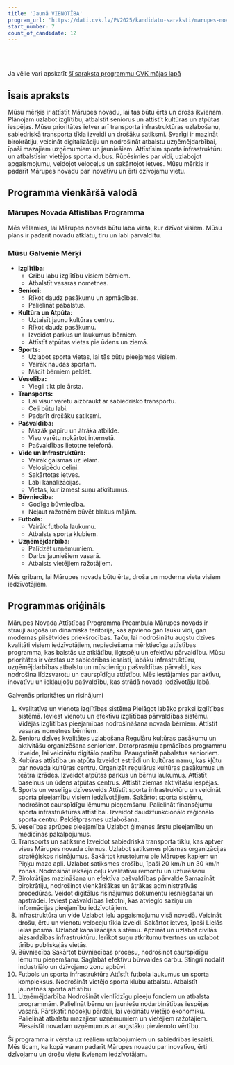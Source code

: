 ```yaml
---
title: 'Jaunā VIENOTĪBA'
program_url: 'https://dati.cvk.lv/PV2025/kandidatu-saraksti/marupes-novads/jauna-vienotiba'
start_number: 7
count_of_candidate: 12
---
```



<Badge text="Izglītības sistēmas uzlabošana" variant="note" size="small" /> <Badge text="Senioru dzīves kvalitāte" variant="note" size="small" /> <Badge text="Kultūras un atpūtas attīstība" variant="note" size="small" /> <Badge text="Transporta infrastruktūras uzlabošana" variant="note" size="small" /> <Badge text="Uzņēmējdarbības atbalsts" variant="note" size="small" />

<br/><br/> 

<Card title='Šis ir mākslīga intelekta ģenerēts apraksts' icon='starlight'>
    Ja vēlie vari apskatīt <a href={frontmatter.program_url} target='_blank'>šī saraksta programmu CVK mājas lapā</a>
    </Card>

## Īsais apraksts

Mūsu mērķis ir attīstīt Mārupes novadu, lai tas būtu ērts un drošs ikvienam. Plānojam uzlabot izglītību, atbalstīt seniorus un attīstīt kultūras un atpūtas iespējas. Mūsu prioritātes ietver arī transporta infrastruktūras uzlabošanu, sabiedriskā transporta tīkla izveidi un drošāku satiksmi. Svarīgi ir mazināt birokrātiju, veicināt digitalizāciju un nodrošināt atbalstu uzņēmējdarbībai, īpaši mazajiem uzņēmumiem un jauniešiem. Attīstīsim sporta infrastruktūru un atbalstīsim vietējos sporta klubus. Rūpēsimies par vidi, uzlabojot apgaismojumu, veidojot veloceļus un sakārtojot ietves. Mūsu mērķis ir padarīt Mārupes novadu par inovatīvu un ērti dzīvojamu vietu.

## Programma vienkāršā valodā

### Mārupes Novada Attīstības Programma

Mēs vēlamies, lai Mārupes novads būtu laba vieta, kur dzīvot visiem. Mūsu plāns ir padarīt novadu atklātu, tīru un labi pārvaldītu.

### Mūsu Galvenie Mērķi

*   **Izglītība:**
    *   Gribu labu izglītību visiem bērniem.
    *   Atbalstīt vasaras nometnes.
*   **Seniori:**
    *   Rīkot daudz pasākumu un apmācības.
    *   Palielināt pabalstus.
*   **Kultūra un Atpūta:**
    *   Uztaisīt jaunu kultūras centru.
    *   Rīkot daudz pasākumu.
    *   Izveidot parkus un laukumus bērniem.
    *   Attīstīt atpūtas vietas pie ūdens un ziemā.
*   **Sports:**
    *   Uzlabot sporta vietas, lai tās būtu pieejamas visiem.
    *   Vairāk naudas sportam.
    *   Mācīt bērniem peldēt.
*   **Veselība:**
    *   Viegli tikt pie ārsta.
*   **Transports:**
    *   Lai visur varētu aizbraukt ar sabiedrisko transportu.
    *   Ceļi būtu labi.
    *   Padarīt drošāku satiksmi.
*   **Pašvaldība:**
    *   Mazāk papīru un ātrāka atbilde.
    *   Visu varētu nokārtot internetā.
    *   Pašvaldības lietotne telefonā.
*   **Vide un Infrastruktūra:**
    *   Vairāk gaismas uz ielām.
    *   Velosipēdu celiņi.
    *   Sakārtotas ietves.
    *   Labi kanalizācijas.
    *   Vietas, kur izmest suņu atkritumus.
*   **Būvniecība:**
    *   Godīga būvniecība.
    *   Neļaut ražotnēm būvēt blakus mājām.
*   **Futbols:**
    *   Vairāk futbola laukumu.
    *   Atbalsts sporta klubiem.
*   **Uzņēmējdarbība:**
    *   Palīdzēt uzņēmumiem.
    *   Darbs jauniešiem vasarā.
    *   Atbalsts vietējiem ražotājiem.

Mēs gribam, lai Mārupes novads būtu ērta, droša un moderna vieta visiem iedzīvotājiem.

## Programmas oriģināls

Mārupes Novada Attīstības Programma
Preambula
Mārupes novads ir strauji augoša un dinamiska teritorija, kas apvieno gan lauku vidi, gan modernas pilsētvides priekšrocības. Taču, lai nodrošinātu augstu dzīves kvalitāti visiem iedzīvotājiem, nepieciešama mērķtiecīga attīstības programma, kas balstās uz atklātību, ilgtspēju un efektīvu pārvaldību. Mūsu prioritātes ir vērstas uz sabiedrības iesaisti, labāku infrastruktūru, uzņēmējdarbības atbalstu un mūsdienīgu pašvaldības pārvaldi, kas nodrošina līdzsvarotu un caurspīdīgu attīstību. Mēs iestājamies par aktīvu, inovatīvu un iekļaujošu pašvaldību, kas strādā novada iedzīvotāju labā.

Galvenās prioritātes un risinājumi

1. Kvalitatīva un vienota izglītības sistēma
Pielāgot labāko praksi izglītības sistēmā.
Ieviest vienotu un efektīvu izglītības pārvaldības sistēmu.
Vidējās izglītības pieejamības nodrošināšana novada bērniem.
Attīstīt vasaras nometnes bērniem.
2. Senioru dzīves kvalitātes uzlabošana
Regulāru kultūras pasākumu un aktivitāšu organizēšana senioriem.
Datorprasmju apmācības programmu izveide, lai veicinātu digitālo pratību.
Paaugstināt pabalstus senioriem.
3. Kultūras attīstība un atpūta
Izveidot estrādi un kultūras namu, kas kļūtu par novada kultūras centru.
Organizēt regulārus kultūras pasākumus un teātra izrādes.
Izveidot atpūtas parkus un bērnu laukumus.
Attīstīt baseinus un ūdens atpūtas centrus.
Attīstīt ziemas aktivitāšu iespējas.
4. Sports un veselīgs dzīvesveids
Attīstīt sporta infrastruktūru un veicināt sporta pieejamību visiem iedzīvotājiem.
Sakārtot sporta sistēmu, nodrošinot caurspīdīgu lēmumu pieņemšanu.
Palielināt finansējumu sporta infrastruktūras attīstībai.
Izveidot daudzfunkcionālo reģionālo sporta centru.
Peldētprasmes uzlabošana.
5. Veselības aprūpes pieejamība
Uzlabot ģimenes ārstu pieejamību un medicīnas pakalpojumus.
6. Transports un satiksme
Izveidot sabiedriskā transporta tīklu, kas aptver visus Mārupes novada ciemus.
Uzlabot satiksmes plūsmas organizācijas stratēģiskos risinājumus.
Sakārtot krustojumu pie Mārupes kapiem un Piņķu mazo apli.
Uzlabot satiksmes drošību, īpaši 20 km/h un 30 km/h zonās.
Nodrošināt iekšējo ceļu kvalitatīvu remontu un uzturēšanu.
7. Birokrātijas mazināšana un efektīva pašvaldības pārvalde
Samazināt birokrātiju, nodrošinot vienkāršākas un ātrākas administratīvās procedūras.
Veidot digitālus risinājumus dokumentu iesniegšanai un apstrādei.
Ieviest pašvaldības lietotni, kas atvieglo saziņu un informācijas pieejamību iedzīvotājiem.
8. Infrastruktūra un vide
Uzlabot ielu apgaismojumu visā novadā.
Veicināt drošu, ērtu un vienotu veloceļu tīkla izveidi.
Sakārtot ietves, īpaši Lielās ielas posmā.
Uzlabot kanalizācijas sistēmu.
Apzināt un uzlabot civilās aizsardzības infrastruktūru.
Ierīkot suņu atkritumu tvertnes un uzlabot tīrību publiskajās vietās.
9. Būvniecība
Sakārtot būvniecības procesu, nodrošinot caurspīdīgu lēmumu pieņemšanu.
Saglabāt efektīvu būvvaldes darbu.
Stingri nodalīt industriālo un dzīvojamo zonu apbūvi.
10. Futbols un sporta infrastruktūra
Attīstīt futbola laukumus un sporta kompleksus.
Nodrošināt vietējo sporta klubu atbalstu.
Atbalstīt jaunatnes sporta attīstību
11. Uzņēmējdarbība
Nodrošināt vienlīdzīgu pieeju fondiem un atbalsta programmām.
Palielināt bērnu un jauniešu nodarbinātības iespējas vasarā.
Pārskatīt nodokļu pārdali, lai veicinātu vietējo ekonomiku.
Palielināt atbalstu mazajiem uzņēmumiem un vietējiem ražotājiem.
Piesaistīt novadam uzņēmumus ar augstāku pievienoto vērtību.

Šī programma ir vērsta uz reāliem uzlabojumiem un sabiedrības iesaisti. Mēs ticam, ka kopā varam padarīt Mārupes novadu par inovatīvu, ērti dzīvojamu un drošu vietu ikvienam iedzīvotājam.
